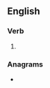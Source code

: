 ==English==

===Verb===
{{head|en|verb form}}

# {{present participle of|en|serialize|nocat=1}}

===Anagrams===
* {{anagrams|en|a=aegiiilnrsz|Israelizing}}